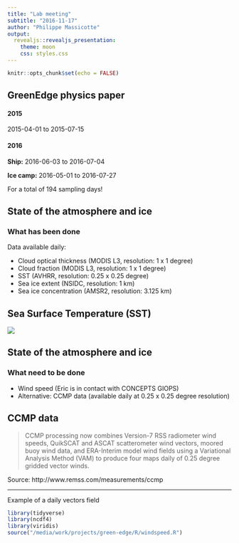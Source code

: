 ```yaml
---
title: "Lab meeting"
subtitle: "2016-11-17"
author: "Philippe Massicotte"
output: 
  revealjs::revealjs_presentation:
    theme: moon
    css: styles.css
---
```


```r
knitr::opts_chunk$set(echo = FALSE)
```

## GreenEdge physics paper

#### 2015

2015-04-01 to 2015-07-15

#### 2016

**Ship:** 2016-06-03 to 2016-07-04

**Ice camp:** 2016-05-01 to 2016-07-27

For a total of 194 sampling days!

## State of the atmosphere and ice

### What has been done

Data available daily:

- Cloud optical thickness (MODIS L3, resolution: 1 x 1 degree)
- Cloud fraction (MODIS L3, resolution: 1 x 1 degree)
- SST (AVHRR, resolution: 0.25 x 0.25 degree)
- Sea ice extent (NSIDC, resolution: 1 km)
- Sea ice concentration (AMSR2, resolution: 3.125 km)

## Sea Surface Temperature (SST)


![](/home/pmassicotte/Desktop/annimation.gif)


## State of the atmosphere and ice

### What need to be done

- Wind speed (Eric is in contact with CONCEPTS GIOPS)
- Alternative: CCMP data (available daily at 0.25 x 0.25 degree resolution)

## CCMP data

> CCMP processing now combines Version-7 RSS radiometer wind speeds, QuikSCAT and ASCAT scatterometer wind vectors, moored buoy wind data, and ERA-Interim model wind fields using a Variational Analysis Method (VAM) to produce four maps daily of 0.25 degree gridded vector winds. 

Source: http://www.remss.com/measurements/ccmp

---

Example of a daily vectors field

```r
library(tidyverse)
library(ncdf4)
library(viridis)
source("/media/work/projects/green-edge/R/windspeed.R")
```

